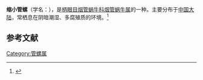 {{Speciesbox
| name = 缩小管螺
| image = 
| image_width = 
| genus = Phaedusa
| species = recedens
| authority = (Schmacker et Boettger, 1894)
}}
'''缩小管螺'''（学名：''{{lang|la|Phaedusa recedens}}''），是[[柄眼目|柄眼目]][[烟管蜗牛科|烟管蜗牛科]][[烟管蜗牛属|烟管蜗牛属]]的一种。主要分布于[[中国大陆|中国大陆]]，常栖息在阴暗潮湿、多腐殖质的环境。<ref>{{cite web|url=http://shell.sinica.edu.tw/chinese/shellbase_detail.php?science_no=6311|title=国际贝库：缩小管螺|publisher=台湾贝类资料库|accessdate=2009-08-11|archive-date=2016-03-04|archive-url=https://web.archive.org/web/20160304120648/http://shell.sinica.edu.tw/chinese/shellbase_detail.php?science_no=6311|dead-url=no}}</ref>

== 参考文献 ==
{{reflist}}
{{Taxonbar|from=Q15234836}}

[[Category:管螺属|Category:管螺属]]